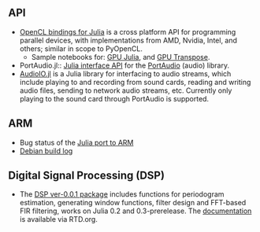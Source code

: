 == API == 
* [https://github.com/jakebolewski/OpenCL.jl OpenCL bindings for Julia] is a cross platform API for programming parallel devices, with implementations from AMD, Nvidia, Intel, and others; similar in scope to PyOpenCL. 
** Sample notebooks for: [http://nbviewer.ipython.org/7436359 GPU Julia], and [http://nbviewer.ipython.org/7436439 GPU Transpose].
* PortAudio.jl:: [https://github.com/ssfrr/PortAudio.jl Julia interface API] for the [http://en.wikipedia.org/wiki/PortAudio PortAudio] (audio) library.
* [https://github.com/ssfrr/AudioIO.jl AudioIO.jl] is a Julia library for interfacing to audio streams, which include playing to and recording from sound cards, reading and writing audio files, sending to network audio streams, etc. Currently only playing to the sound card through PortAudio is supported.


== ARM == 
* Bug status of the [https://github.com/JuliaLang/julia/issues/3134 Julia port to ARM]
* [https://buildd.debian.org/status/fetch.php?pkg=julia&arch=armhf&ver=0.1.2%2Bdfsg-3&stamp=1368675598 Debian build log]


== Digital Signal Processing (DSP) ==
* The [https://github.com/JuliaDSP/DSP.jl DSP ver-0.0.1 package] includes functions for periodogram estimation, generating window functions, filter design and FFT-based FIR filtering, works on Julia 0.2 and 0.3-prerelease. The [http://dspjl.readthedocs.org/en/latest/ documentation] is available via RTD.org.

